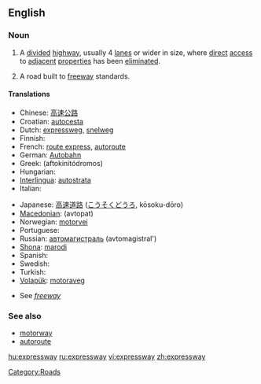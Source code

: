 ==English==
{{wikipedia}}

===Noun===
{{en-noun}}

# {{context|parts of the US}} A [[divide]]d [[highway]], usually 4 [[lane]]s or wider in size, where [[direct]] [[access]] to [[adjacent]] [[properties]] has been [[eliminated]].
# {{context|Canada|New Zealand|parts of the US}} A road built to [[freeway]] standards.

====Translations====
{{trans-top|a divided highway where direct access to adjacent properties has been eliminated}}
* Chinese: [[高速公路]]
* Croatian: [[autocesta]]
* Dutch: [[expressweg]], [[snelweg]]
* Finnish: {{t-|fi|moottoritie}}
* French: [[route express]], [[autoroute]]
* German: [[Autobahn]]
* Greek: {{t|el|αυτοκινητόδρομος|m|sc=Grek}} (aftokinitódromos)
* Hungarian: {{t|hu|autópálya}}
* [[Interlingua]]: [[autostrata]]
* Italian: {{t-|it|superstrada}}
{{trans-mid}}
* Japanese: [[高速道路]] ([[こうそくどうろ]], kōsoku-dōro)
* [[Macedonian]]: {{t-|mk|автопат}} (avtopat)
* Norwegian: [[motorvei]]
* Portuguese: {{t-|pt|auto-estrada}}
* Russian: [[автомагистраль]] (avtomagistral')
* [[Shona]]: [[marodi]]
* Spanish: {{t-|es|autopista}}
* Swedish: {{t-|se|motorväg}}
* Turkish: {{t-|tr|otoyol}}
* [[Volapük]]: [[motoraveg]]
{{trans-bottom}}

{{trans-top|a road built to freeway standards}}
* See ''[[freeway]]''
{{trans-bottom}}

===See also===
* [[motorway]]
* [[autoroute]]

[[Category:Roads]]

[[hu:expressway]]
[[ru:expressway]]
[[vi:expressway]]
[[zh:expressway]]